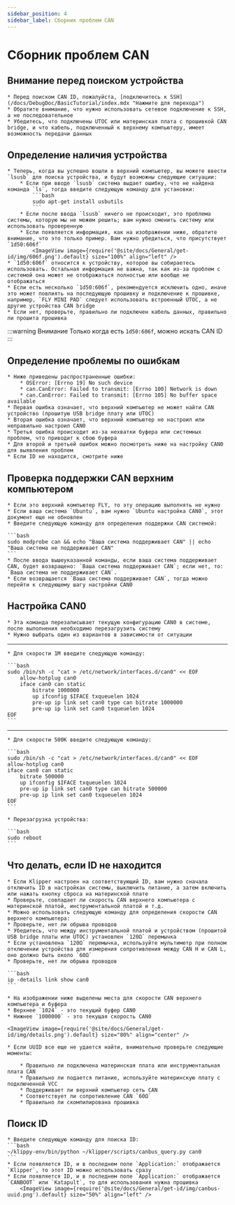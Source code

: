 ```yaml
---
sidebar_position: 4
sidebar_label: Сборник проблем CAN
---
```




# Сборник проблем CAN

## Внимание перед поиском устройства

    * Перед поиском CAN ID, пожалуйста, [подключитесь к SSH](/docs/DebugDoc/BasicTutorial/index.mdx "Нажмите для перехода")
    * Обратите внимание, что нужно использовать сетевое подключение к SSH, а не последовательное
    * Убедитесь, что подключены UTOC или материнская плата с прошивкой CAN bridge, и что кабель, подключенный к верхнему компьютеру, имеет возможность передачи данных

## Определение наличия устройства

    * Теперь, когда вы успешно вошли в верхний компьютер, вы можете ввести `lsusb` для поиска устройства, и будут возможны следующие ситуации:
        * Если при вводе `lsusb` система выдает ошибку, что не найдена команда `ls`, тогда введите следующую команду для установки:
            ```bash
            sudo apt-get install usbutils
            ```
        * Если после ввода `lsusb` ничего не происходит, это проблема системы, которую мы не можем решить; вам нужно сменить систему или использовать проверенную
        * Если появляется информация, как на изображении ниже, обратите внимание, что это только пример. Вам нужно убедиться, что присутствует `1d50:606f`
            <ImageView image={require('@site/docs/General/get-id/img/606f.png').default} size="100%" align="left" />
    * `1d50:606f` относится к устройству, которое вы собираетесь использовать. Остальная информация не важна, так как из-за проблем с системой она может не отображаться полностью или вообще не отображаться
    * Если есть несколько `1d50:606f`, рекомендуется исключить одно, иначе это может повлиять на последующую прошивку и подключение к прошивке, например, `FLY MINI PAD` следует использовать встроенный UTOC, а не другие устройства CAN bridge
    * Если нет, проверьте, правильно ли подключен кабель данных, правильно ли прошита прошивка

:::warning Внимание
Только когда есть `1d50:606f`, можно искать CAN ID
:::

## Определение проблемы по ошибкам

    * Ниже приведены распространенные ошибки:
        * OSError: [Errno 19] No such device
        * can.CanError: Failed to transmit: [Errno 100] Network is down
        * can.CanError: Failed to transmit: [Errno 105] No buffer space available
    * Первая ошибка означает, что верхний компьютер не может найти CAN устройство (прошитую USB bridge плату или UTOC)
    * Вторая ошибка означает, что верхний компьютер не настроил или неправильно настроил CAN0
    * Третья ошибка происходит из-за нехватки буфера или системных проблем, что приводит к сбою буфера
    * Для второй и третьей ошибок можно посмотреть ниже на настройку CAN0 для выявления проблем
    * Если ID не находится, смотрите ниже

## Проверка поддержки CAN верхним компьютером

    * Если это верхний компьютер FLY, то эту операцию выполнять не нужно
    * Если ваша система `Ubuntu`, вам нужно `Ubuntu настройка CAN0`, этот документ еще не обновлен
    * Введите следующую команду для определения поддержки CAN системой:

    ```bash
    sudo modprobe can && echo "Ваша система поддерживает CAN" || echo "Ваша система не поддерживает CAN"
    ```
    * После ввода вышеуказанной команды, если ваша система поддерживает CAN, будет возвращено: `Ваша система поддерживает CAN`; если нет, то: `Ваша система не поддерживает CAN`.
    * Если возвращается `Ваша система поддерживает CAN`, тогда можно перейти к следующему шагу настройки CAN0

## Настройка CAN0

    * Эта команда перезаписывает текущую конфигурацию CAN0 в системе, после выполнения необходимо перезагрузить систему
    * Нужно выбрать один из вариантов в зависимости от ситуации
----
    * Для скорости 1M введите следующую команду:

    ```bash
    sudo /bin/sh -c "cat > /etc/network/interfaces.d/can0" << EOF
        allow-hotplug can0
        iface can0 can static
            bitrate 1000000
            up ifconfig $IFACE txqueuelen 1024
            pre-up ip link set can0 type can bitrate 1000000
            pre-up ip link set can0 txqueuelen 1024
    EOF
    ```
----
    * Для скорости 500K введите следующую команду:

    ```bash
    sudo /bin/sh -c "cat > /etc/network/interfaces.d/can0" << EOF
    allow-hotplug can0
    iface can0 can static
        bitrate 500000
        up ifconfig $IFACE txqueuelen 1024
        pre-up ip link set can0 type can bitrate 500000
        pre-up ip link set can0 txqueuelen 1024
    EOF
    ```

    * Перезагрузка устройства:

    ```bash
    sudo reboot
    ```


## Что делать, если ID не находится

    * Если Klipper настроен на соответствующий ID, вам нужно сначала отключить ID в настройках системы, выключить питание, а затем включить или нажать кнопку сброса на материнской плате
    * Проверьте, совпадает ли скорость CAN верхнего компьютера с материнской платой, инструментальной платой и т.д.
    * Можно использовать следующую команду для определения скорости CAN верхнего компьютера:
    * Проверьте, нет ли обрыва проводов
    * Убедитесь, что между инструментальной платой и устройством (прошитой USB bridge платы или UTOC) установлен `120Ω` перемычка
    * Если установлена `120Ω` перемычка, используйте мультиметр при полном отключении устройства для измерения сопротивления между CAN H и CAN L, оно должно быть около `60Ω`
    * Проверьте, нет ли обрыва проводов

    ```bash
    ip -details link show can0
    ```
    
    * На изображении ниже выделены места для скорости CAN верхнего компьютера и буфера
    * Верхнее `1024` - это текущий буфер CAN0
    * Нижнее `1000000` - это текущая скорость CAN0

    <ImageView image={require('@site/docs/General/get-id/img/details.png').default} size="80%" align="center" />

    * Если UUID все еще не удается найти, внимательно проверьте следующие моменты:

        * Правильно ли подключена материнская плата или инструментальная плата CAN
        * Правильно ли подается питание, используйте материнскую плату с подключенной VCC
        * Поддерживает ли верхний компьютер сеть CAN
        * Соответствует ли сопротивление CAN `60Ω`
        * Правильно ли скомпилирована прошивка

## Поиск ID

    * Введите следующую команду для поиска ID:
    ```bash
    ~/klippy-env/bin/python ~/klipper/scripts/canbus_query.py can0
    ```
    * Если появляется ID, и в последнем поле `Application:` отображается `Klipper`, то этот ID можно использовать сразу
    * Если появляется ID, и в последнем поле `Application:` отображается `CANBOOT` или `Katapult`, то для использования нужна прошивка
        <ImageView image={require('@site/docs/General/get-id/img/canbus-uuid.png').default} size="50%" align="left" />